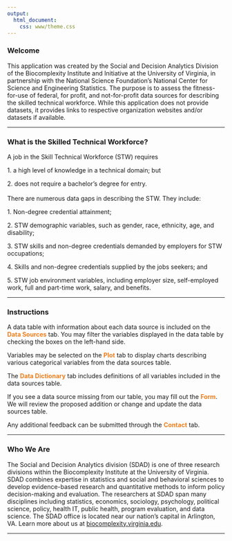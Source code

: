 ```yaml
---
output:
  html_document:
    css: www/theme.css
---
```

<script src="//use.typekit.net/tgy5tlj.js"></script>
<script>try{Typekit.load();}catch(e){}</script>
### Welcome

This application was created by the Social and Decision Analytics Division of the Biocomplexity Institute and Initiative at the University of Virginia, in partnership with the National Science Foundation's National Center for Science and Engineering Statistics. The purpose is to assess the fitness-for-use of federal, for profit, and not-for-profit  data sources for describing the skilled technical workforce. While this application does not provide datasets, it provides links to respective organization websites and/or datasets if available.

***

### What is the Skilled Technical Workforce?

A job in the Skill Technical Workforce (STW) requires 

<span class = "test"> 1. </span> a high level of knowledge in a technical domain; but

<span class = "test"> 2. </span> does not require a bachelor's degree for entry.
<br>   </br>
There are numerous data gaps in describing the STW. They include:

<span class = "test"> 1. </span> Non-degree credential attainment;
  
<span class = "test"> 2. </span> STW demographic variables, such as gender, race, ethnicity, age, and disability;
  
<span class = "test"> 3. </span> STW skills and non-degree credentials demanded by employers for STW occupations;
  
<span class = "test"> 4. </span> Skills and non-degree credentials supplied by the jobs seekers; and

<span class = "test"> 5. </span> STW job environment variables, including employer size, self-employed work, full and part-time work, salary, and benefits.

***

### Instructions
A data table with information about each data source is included on the <span style="color:#F17E1D; font-weight: bold">Data Sources</span> tab. You may filter the variables displayed in the data table by checking the boxes on the left-hand side.

Variables may be selected on the <span style="color:#F17E1D; font-weight: bold">Plot</span> tab to display charts describing various categorical variables from the data sources table. 

The <span style="color:#F17E1D; font-weight: bold">Data Dictionary</span> tab includes definitions of all variables included in the data sources table.

If you see a data source missing from our table, you may fill out the <span style="color:#F17E1D; font-weight: bold">Form</span>. We will review the proposed addition or change and update the data sources table.

Any additional feedback can be submitted through the <span style="color:#F17E1D; font-weight: bold">Contact</span> tab.

***

### Who We Are
The Social and Decision Analytics division (SDAD) is one of three research divisions within the Biocomplexity Institute at the University of Virginia. SDAD combines expertise in statistics and social and behavioral sciences to develop evidence-based research and quantitative methods to inform policy decision-making and evaluation. The researchers at SDAD span many disciplines including statistics, economics, sociology, psychology, political science, policy, health IT, public health, program evaluation, and data science. The SDAD office is located near our nation's capital in Arlington, VA. Learn more about us at [biocomplexity.virginia.edu](biocomplexity.virginia.edu). 

***
